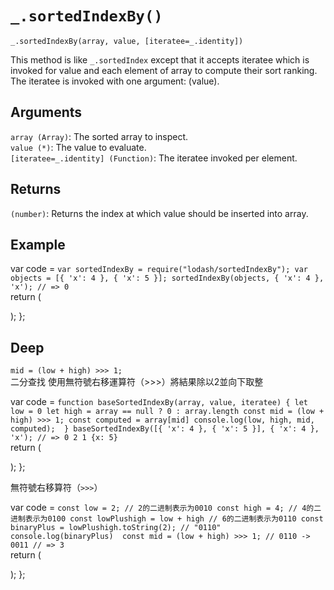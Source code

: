 # `_.sortedIndexBy()`

 `_.sortedIndexBy(array, value, [iteratee=_.identity])`

This method is like `_.sortedIndex` except that it accepts iteratee which is invoked for value and each element of array to compute their sort ranking. The iteratee is invoked with one argument: (value).

## Arguments
`array (Array)`: The sorted array to inspect.  
`value (*)`: The value to evaluate.  
`[iteratee=_.identity] (Function)`: The iteratee invoked per element.

## Returns
`(number)`: Returns the index at which value should be inserted into array.

## Example


var code =  `var sortedIndexBy = require("lodash/sortedIndexBy");
var objects = [{ 'x': 4 }, { 'x': 5 }];
sortedIndexBy(objects, { 'x': 4 }, 'x');
// => 0
`   
  return (
    <div>
      <Embed source={code} />
    </div>
  );
};

<Demo/>

## Deep

`mid = (low + high) >>> 1;`   
二分查找 使用無符號右移運算符（>>>）將結果除以2並向下取整

var code =  `function baseSortedIndexBy(array, value, iteratee) {
let low = 0
let high = array == null ? 0 : array.length
const mid = (low + high) >>> 1;
const computed = array[mid]
console.log(low, high, mid, computed); 
}
baseSortedIndexBy([{ 'x': 4 }, { 'x': 5 }], { 'x': 4 }, 'x');
// => 0 2 1 {x: 5}
`   
  return (
    <div>
      <Embed source={code} />
    </div>
  );
};

<DeepDemo/>

無符號右移算符（`>>>`）

var code =  `const low = 2; // 2的二进制表示为0010
const high = 4; // 4的二进制表示为0100
const lowPlushigh = low + high // 6的二进制表示为0110
const binaryPlus = lowPlushigh.toString(2); // "0110"
console.log(binaryPlus) 
const mid = (low + high) >>> 1; // 0110 -> 0011
// => 3
`   
  return (
    <div>
      <Embed source={code} />
    </div>
  );
};

<Deep2Demo/>



